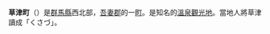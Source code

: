 {{Unreferenced|time=2017-12-12T00:22:32+00:00}}
{{日本町村|
自治體名=草津|
町村=町|
圖像=[[File:Kusatsu_Yubatake_04.JPG|240px]]|
圖像說明=[[草津溫泉|草津溫泉]]的[[湯畑|湯畑]]泉|
町村章=|
日文原名=草津町|
平假名=くさつまち|
羅馬字拼音=Kusatsu-machi|
都道府縣=群馬縣|
支廳=|
郡=吾妻郡|
編號=10426-4|
面積=49.74|
邊界未定=|
人口=7,521|
統計時間=2007年8月1日|
自治體=群馬縣：[[長野原町|長野原町]]、[[中之條町|中之條町]]、[[嬬戀村|嬬戀村]]<br/>[[長野縣|長野縣]]：[[高山村_(長野縣)|高山村]]|
樹=|
花=|
鳥=|
其他象徵物=|
其他象徵=|
郵遞區號=377-1792|
所在地=吾妻郡草津町大字草津28番地|
電話號碼=279-88-0001|
外部連結=http://www.town.kusatsu.gunma.jp/|
經度=|
緯度=|
地圖=|
註記=
}}
'''草津町'''（{{jpn|j=草津町|hg=くさつまち|rm=Kusatsu machi|f=y}}）是[[群馬縣|群馬縣]]西北部，[[吾妻郡|吾妻郡]]的一[[町|町]]。是知名的[[溫泉|溫泉]][[觀光地|觀光地]]。當地人將草津讀成「くさづ」。

{{群馬縣}}{{Authority control}}